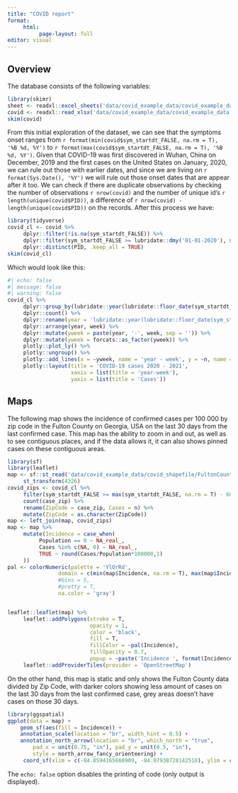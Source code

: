 ```yaml
---
title: "COVID report"
format: 
     html: 
          page-layout: full
editor: visual
---
```


## Overview  

The database consists of the following variables:

```r
library(skimr)
sheet <- readxl::excel_sheets('data/covid_example_data/covid_example_data.xlsx')
covid <- readxl::read_xlsx('data/covid_example_data/covid_example_data.xlsx', sheet = sheet)
skim(covid)
```


From this initial exploration of the dataset, we can see that the symptoms onset ranges from `r format(min(covid$sym_startdt_FALSE, na.rm = T), '%B %d, %Y')` to `r format(max(covid$sym_startdt_FALSE, na.rm = T), '%B %d, %Y')`. Given that COVID-19 was first discovered in Wuhan, China on December, 2019 and the first cases on the United States on January, 2020, we can rule out those with earlier dates, and since we are living on `r format(Sys.Date(), '%Y')` we will rule out those onset dates that are appear after it too. We can check if there are duplicate observations by checking the number of observations `r nrow(covid)` and the number of unique id's `r length(unique(covid$PID))`, a difference of `r nrow(covid) - length(unique(covid$PID))` on the records. After this process we have:

```r
library(tidyverse)
covid_cl <- covid %>%
     dplyr::filter(!is.na(sym_startdt_FALSE)) %>%
     dplyr::filter(sym_startdt_FALSE >= lubridate::dmy('01-01-2020'), sym_startdt_FALSE <= Sys.Date()) %>%
     dplyr::distinct(PID, .keep_all = TRUE)
skim(covid_cl)
```

Which would look like this:

```r
#| echo: false
#| message: false
#| warning: false
covid_cl %>%
     dplyr::group_by(lubridate::year(lubridate::floor_date(sym_startdt_FALSE, 'week')), lubridate::week(lubridate::floor_date(sym_startdt_FALSE, 'week'))) %>%
     dplyr::count() %>%
     dplyr::rename(year = 'lubridate::year(lubridate::floor_date(sym_startdt_FALSE, "week"))', week = 'lubridate::week(lubridate::floor_date(sym_startdt_FALSE, "week"))') %>%
     dplyr::arrange(year, week) %>%
     dplyr::mutate(yweek = paste(year, '-', week, sep = '')) %>%
     dplyr::mutate(yweek = forcats::as_factor(yweek)) %>%
     plotly::plot_ly() %>%
     plotly::ungroup() %>%
     plotly::add_lines(x = ~yweek, name = 'year - week', y = ~n, name = 'Cases') %>%
     plotly::layout(title = 'COVID-19 cases 2020 - 2021',
                    xaxis = list(title = 'year-week'),
                    yaxis = list(title = 'Cases'))
```


## Maps 

The following map shows the incidence of confirmed cases per 100 000 by zip code in the Fulton County on Georgia, USA on the last 30 days from the last confirmed case. This map has the ability to zoom in and out, as well as to see contiguous places, and if the data allows it, it can also shows pinned cases on these contiguous areas.


```r
library(sf)
library(leaflet)
map <- sf::st_read('data/covid_example_data/covid_shapefile/FultonCountyZipCodes.shp', quiet = T) %>% 
     st_transform(4326)
covid_zips <- covid_cl %>%
     filter(sym_startdt_FALSE >= max(sym_startdt_FALSE, na.rm = T) - 60*60*24*30) %>%
     count(case_zip) %>%
     rename(ZipCode = case_zip, Cases = n) %>%
     mutate(ZipCode = as.character(ZipCode))
map <- left_join(map, covid_zips)
map <- map %>%
     mutate(Incidence = case_when(
          Population == 0 ~ NA_real_,
          Cases %in% c(NA, 0) ~ NA_real_,
          TRUE ~ round(Cases/Population*100000,1)
     ))
pal <- colorNumeric(palette = 'YlOrRd', 
                domain = c(min(map$Incidence, na.rm = T), max(map$Incidence, na.rm = T)), 
                #bins = 5, 
                #pretty = T,
                na.color = 'gray')


leaflet::leaflet(map) %>% 
     leaflet::addPolygons(stroke = T, 
                          opacity = 1,
                          color = 'black',
                          fill = T, 
                          fillColor = ~pal(Incidence),
                          fillOpacity = 0.7,
                          popup = ~paste('Incidence ', format(Incidence, big.mark = ','), ' per 100,000', sep = '')) %>% 
     leaflet::addProviderTiles(provider = 'OpenStreetMap')
```


On the other hand, this map is static and only shows the Fulton County data divided by Zip Code, with darker colors showing less amount of cases on the last 30 days from the last confirmed case, grey areas doesn't have cases on those 30 days.


```r
library(ggspatial)
ggplot(data = map) +
    geom_sf(aes(fill = Incidence)) +
    annotation_scale(location = "br", width_hint = 0.5) +
    annotation_north_arrow(location = "br", which_north = "true", 
        pad_x = unit(0.75, "in"), pad_y = unit(0.5, "in"),
        style = north_arrow_fancy_orienteering) +
     coord_sf(xlim = c(-84.8594165660909, -84.07938728142518), ylim = c(33.496878099476476, 34.19517768094271))
```




The `echo: false` option disables the printing of code (only output is displayed).
